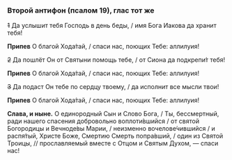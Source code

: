 ### Второй антифон (псалом 19), глас тот же

~~1~~ Да услышит тебя Господь в день беды, / имя Бога Иакова да хранит тебя!

**Припев** О благой Хода́тай, / спаси нас, поющих Тебе: аллилуия!

~~2~~ Да пошлёт Он от Святыни помощь тебе, / от Сиона да подкрепи́т тебя!

**Припев** О благой Хода́тай, / спаси нас, поющих Тебе: аллилуия!

~~3~~ Да подаст Он тебе по сердцу твоему, / да исполнит все мысли твои!

**Припев** О благой Хода́тай, / спаси нас, поющих Тебе: аллилуия!

**Слава, и ныне.** О единородный Сын и Слово Бога, / Ты, бессмертный, ради нашего спасения добровольно воплоти́вшийся / от святой Богородицы и Вечноде́вы Марии, /  неизменно вочелове́чившийся / и распя́тый, Христе Боже, Смертию Смерть попра́вший, / один из Святой Троицы, // прославляемый вместе с Отцом и Святым Духом, — спаси нас!
